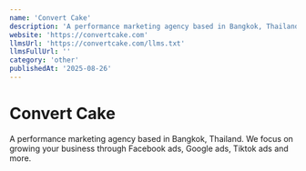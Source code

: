 ```yaml
---
name: 'Convert Cake'
description: 'A performance marketing agency based in Bangkok, Thailand. We focus on growing your business through Facebook ads, Google ads, Tiktok ads and more.'
website: 'https://convertcake.com'
llmsUrl: 'https://convertcake.com/llms.txt'
llmsFullUrl: ''
category: 'other'
publishedAt: '2025-08-26'
---
```


# Convert Cake

A performance marketing agency based in Bangkok, Thailand. We focus on growing your business through Facebook ads, Google ads, Tiktok ads and more.

